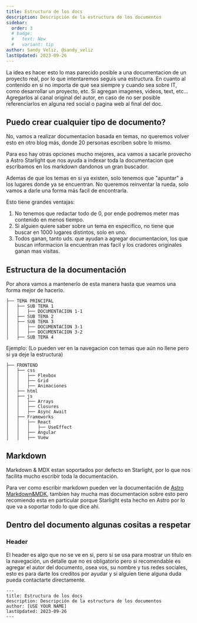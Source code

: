 ```yaml
---
title: Estructura de los docs
description: Descripción de la estructura de los documentos
sidebar:
  order: 3
  # badge:
  #   text: New
  #   variant: tip
author: Sandy Veliz, @sandy_veliz
lastUpdated: 2023-09-26
---
```



<seo title={frontmatter.title} title={frontmatter.description}/>

La idea es hacer esto lo mas parecido posible a una documentacion de un proyecto real, por lo que intentaremos seguis una estructura.
En cuanto al contenido en si no importa de que sea siempre y cuando sea sobre IT, como desarrollar un proyecto, etc.
Si agregan imagenes, videos, text, etc... Agregarlos al canal original del autor, en caso de no ser posible referenciarlos en alguna red social o pagina web al final del doc.

## Puedo crear cualquier tipo de documento?

No, vamos a realizar documentacion basada en temas, no queremos volver esto en otro blog más, donde 20 personas escriben sobre lo mismo.

Para eso hay otras opciones mucho mejores, aca vamos a sacarle provecho a Astro Starlight que nos ayuda a indexar toda la documentacion que escribamos en los markdown dandonos un gran buscador.

Ademas de que los temas en si ya existen, solo tenemos que "apuntar" a los lugares donde ya se encuentran. No queremos reinventar la rueda, solo vamos a darle una forma más facil de encontrarla.

Esto tiene grandes ventajas:
1. No tenemos que redactar todo de 0, por ende podremos meter mas contenido en menos tiempo.
2. Si alguien quiere saber sobre un tema en especifico, no tiene que buscar en 1000 lugares distintos, solo en uno.
3. Todos ganan, tanto uds. que ayudan a agregar documentacion, los que buscan informacion la encuentran mas facil y los cradores originales ganan mas visitas.

## Estructura de la documentación

Por ahora vamos a mantenerlo de esta manera hasta que veamos una forma mejor de hacerlo.

```
├── TEMA PRINCIPAL
│   ├── SUB TEMA 1
│   │   ├── DOCUMENTACION 1-1
│   ├── SUB TEMA 2
│   ├── SUB TEMA 3
│   │   ├── DOCUMENTACION 3-1
│   │   ├── DOCUMENTACION 3-2
│   ├── SUB TEMA 4
```

Ejemplo: (Lo pueden ver en la navegacion con temas que aún no llene pero si ya deje la estructura)

```
├── FRONTEND
│   ├── css
│   │   ├── Flexbox
│   │   ├── Grid
│   │   ├── Animaciones
│   ├── html
│   ├── js
│   │   ├── Arrays
│   │   ├── Closures
│   │   ├── Async Await
│   ├── Frameworks
│   │   ├── React
│   │   │   ├── UseEffect
│   │   ├── Angular
│   │   ├── Vuew
```

## Markdown

Markdown & MDX estan soportados por defecto en Starlight, por lo que nos facilita mucho escribir toda la documentación.

Para ver como escribir markdown pueden ver la documentación de [Astro Markdown&MDK](https://docs.astro.build/en/guides/markdown-content/#overview), tambien hay mucha mas documentacion sobre esto
pero recomiendo esta en particular porque Starlight esta hecho en Astro por lo que va a soportar todo lo que dice ahi.


## Dentro del documento algunas cositas a respetar

### Header
El header es algo que no se ve en si, pero si se usa para mostrar un titulo en la navegación, un detalle que no es obligatorio pero si recomendable es agregar el autor del documento,
osea vos, su nombre y tus redes sociales, esto es para darte los creditos por ayudar y si alguien tiene alguna duda pueda contactarte directamente.

```
---
title: Estructura de los docs
description: Descripción de la estructura de los documentos
author: [USE YOUR NAME]
lastUpdated: 2023-09-26
---
```